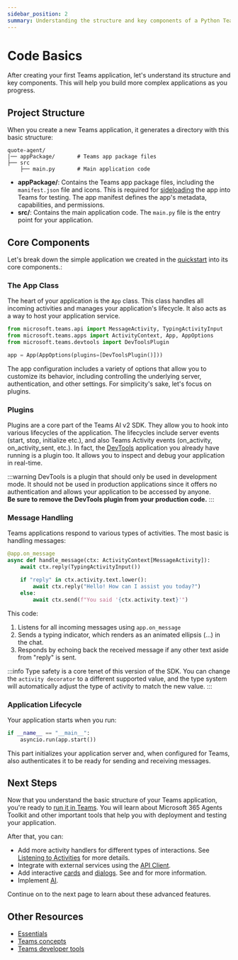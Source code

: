```yaml
---
sidebar_position: 2
summary: Understanding the structure and key components of a Python Teams AI application including the Application class, dependency injection, and project organization.
---
```


# Code Basics

After creating your first Teams application, let's understand its structure and key components. This will help you build more complex applications as you progress.

## Project Structure

When you create a new Teams application, it generates a directory with this basic structure:


```
quote-agent/
|── appPackage/       # Teams app package files
├── src
    ├── main.py       # Main application code
```

- **appPackage/**: Contains the Teams app package files, including the `manifest.json` file and icons. This is required for [sideloading](https://learn.microsoft.com/en-us/microsoftteams/platform/concepts/deploy-and-publish/apps-upload) the app into Teams for testing. The app manifest defines the app's metadata, capabilities, and permissions.
- **src/**: Contains the main application code. The `main.py` file is the entry point for your application.

## Core Components

Let's break down the simple application we created in the [quickstart](quickstart) into its core components.:

### The App Class

The heart of your application is the `App` class. This class handles all incoming activities and manages your application's lifecycle. It also acts as a way to host your application service.


```python title="src/main.py"
from microsoft.teams.api import MessageActivity, TypingActivityInput
from microsoft.teams.apps import ActivityContext, App, AppOptions
from microsoft.teams.devtools import DevToolsPlugin

app = App(AppOptions(plugins=[DevToolsPlugin()]))

```


The app configuration includes a variety of options that allow you to customize its behavior, including controlling the underlying server, authentication, and other settings. For simplicity's sake, let's focus on plugins.

### Plugins

Plugins are a core part of the Teams AI v2 SDK. They allow you to hook into various lifecycles of the application. The lifecycles include server events (start, stop, initialize etc.), and also Teams Activity events (on_activity, on_activity_sent, etc.). In fact, the [DevTools](/developer-tools/devtools) application you already have running is a plugin too. It allows you to inspect and debug your application in real-time.

:::warning
DevTools is a plugin that should only be used in development mode. It should not be used in production applications since it offers no authentication and allows your application to be accessed by anyone.\
**Be sure to remove the DevTools plugin from your production code.**
:::

### Message Handling

Teams applications respond to various types of activities. The most basic is handling messages:

```python title="src/main.py"
@app.on_message
async def handle_message(ctx: ActivityContext[MessageActivity]):
    await ctx.reply(TypingActivityInput())

    if "reply" in ctx.activity.text.lower():
        await ctx.reply("Hello! How can I assist you today?")
    else:
        await ctx.send(f"You said '{ctx.activity.text}'")
```

This code:

1. Listens for all incoming messages using `app.on_message`
2. Sends a typing indicator, which renders as an animated ellipsis (…) in the chat.
3. Responds by echoing back the received message if any other text aside from "reply" is sent.

:::info
Type safety is a core tenet of this version of the SDK. You can change the `activity decorator` to a different supported value, and the type system will automatically adjust the type of activity to match the new value.
:::

### Application Lifecycle

Your application starts when you run:


```python
if __name__ == "__main__":
    asyncio.run(app.start())
```


This part initializes your application server and, when configured for Teams, also authenticates it to be ready for sending and receiving messages.

## Next Steps

Now that you understand the basic structure of your Teams application, you're ready to [run it in Teams](running-in-teams). You will learn about Microsoft 365 Agents Toolkit and other important tools that help you with deployment and testing your application.

After that, you can:

- Add more activity handlers for different types of interactions. See [Listening to Activities](../essentials/on-activity) for more details.
- Integrate with external services using the [API Client](../essentials/api).
- Add interactive [cards](../in-depth-guides/adaptive-cards) and [dialogs](../in-depth-guides/dialogs). See and for more information.
- Implement [AI](../in-depth-guides/ai).

Continue on to the next page to learn about these advanced features.

## Other Resources

- [Essentials](../essentials)
- [Teams concepts](/teams)
- [Teams developer tools](/developer-tools)
